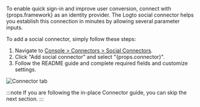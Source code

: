 To enable quick sign-in and improve user conversion, connect with {props.framework} as an identity provider.
The Logto social connector helps you establish this connection in minutes by allowing several parameter inputs.

To add a social connector, simply follow these steps:

1. Navigate to [Console > Connectors > Social Connectors](https://cloud.logto.io/to/connectors/social).
2. Click "Add social connector" and select "{props.connector}".
3. Follow the README guide and complete required fields and customize settings.

<img src="/img/tutorial/connector-tab-social.png" alt="Connector tab" />

:::note
If you are following the in-place Connector guide, you can skip the next section.
:::
